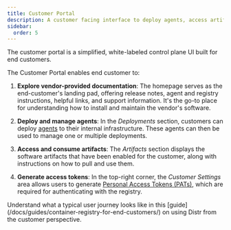 ```yaml
---
title: Customer Portal
description: A customer facing interface to deploy agents, access artifacts, and manage their self-managed software deployments with vendor guidance.
sidebar:
  order: 5
---
```



The customer portal is a simplified, white-labeled control plane UI built for end customers.

<ThemeImage
  lightSrc="/src/assets/docs/product/vendor-portal/customer-portal-light.png"
  darkSrc="/src/assets/docs/product/vendor-portal/customer-portal-dark.png"
  alt="Deployments interface"
/>

The Customer Portal enables end customer to:

1. **Explore vendor-provided documentation**: The homepage serves as the end-customer's landing pad, offering release notes, agent and registry instructions, helpful links, and support information. It's the go-to place for understanding how to install and maintain the vendor's software.

2. **Deploy and manage agents**: In the _Deployments_ section, customers can deploy [agents](/docs/product/agents/) to their internal infrastructure. These agents can then be used to manage one or multiple deployments.

3. **Access and consume artifacts**: The _Artifacts_ section displays the software artifacts that have been enabled for the customer, along with instructions on how to pull and use them.

4. **Generate access tokens**: In the top-right corner, the _Customer Settings_ area allows users to generate [Personal Access Tokens (PATs)](/docs/integrations/personal-access-token/), which are required for authenticating with the registry.

<Aside type="note">
  Understand what a typical user journey looks like in this
  [guide](/docs/guides/container-registry-for-end-customers/) on using Distr from the
  customer perspective.
</Aside>
